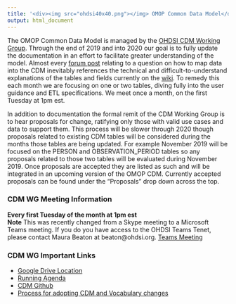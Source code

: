 ```yaml
---
title: '<div><img src="ohdsi40x40.png"></img> OMOP Common Data Model</div>'
output: html_document
---
```


The OMOP Common Data Model is managed by the [OHDSI CDM Working Group](https://www.ohdsi.org/web/wiki/doku.php?id=projects:workgroups:cdm-wg). Through the end of 2019 and into 2020 our goal is to fully update the documentation in an effort to facilitate greater understanding of the model. Almost every [forum post](https://www.forums.ohdsi.org) relating to a question on how to map data into the CDM inevitably references the technical and difficult-to-understand explanations of the tables and fields currently on the [wiki](https://www.github.com/ohdsi/CommonDataModel/wiki). To remedy this each month we are focusing on one or two tables, diving fully into the user guidance and ETL specifications. We meet once a month, on the first Tuesday at 1pm est.

In addition to documentation the formal remit of the CDM Working Group is to hear proposals for change, ratifying only those with valid use cases and data to support them. This process will be slower through 2020 though proposals related to existing CDM tables will be considered during the months those tables are being updated. For example November 2019 will be focused on the PERSON and OBSERVATION_PERIOD tables so any proposals related to those two tables will be evaluated during November 2019. Once proposals are accepted they are listed as such and will be integrated in an upcoming version of the OMOP CDM. Currently accepted proposals can be found under the "Proposals" drop down across the top. 

### CDM WG Meeting Information

**Every first Tuesday of the month at 1pm est**  
**Note** This was recently changed from a Skype meeting to a Microsoft Teams meeting. If you do you have access to the OHDSI Teams Tenet, please contact Maura Beaton at beaton@ohdsi.org.
[Teams Meeting](https://teams.microsoft.com/l/meetup-join/19%3a133f2b94b86a41a884d4a4d160610148%40thread.tacv2/1601910741972?context=%7b%22Tid%22%3a%22a30f0094-9120-4aab-ba4c-e5509023b2d5%22%2c%22Oid%22%3a%2281c21b6d-448d-4634-abbc-6b0962d1138a%22%7d)   


### CDM WG Important Links

- [Google Drive Location](https://drive.google.com/open?id=1DaNKe6ivIAZPJeI31VJ-pzNB9wS9hDqu)
- [Running Agenda](https://docs.google.com/document/d/1WgKePjrI_cGdqn2XQCe1JdGaTzdMqU4p5ihkMt8fcAc/edit?usp=sharing)
- [CDM Github](https://github.com/OHDSI/CommonDataModel)
- [Process for adopting CDM and Vocabulary changes](https://www.ohdsi.org/web/wiki/doku.php?id=documentation:next_cdm:cdm_process)
